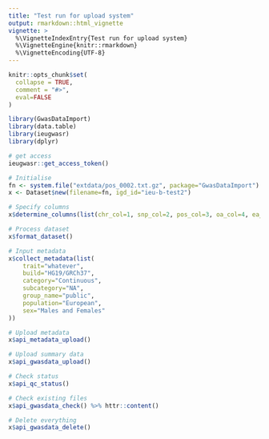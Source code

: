 ```yaml
---
title: "Test run for upload system"
output: rmarkdown::html_vignette
vignette: >
  %\VignetteIndexEntry{Test run for upload system}
  %\VignetteEngine{knitr::rmarkdown}
  %\VignetteEncoding{UTF-8}
---
```


```r
knitr::opts_chunk$set(
  collapse = TRUE,
  comment = "#>",
  eval=FALSE
)
```

```r
library(GwasDataImport)
library(data.table)
library(ieugwasr)
library(dplyr)

# get access
ieugwasr::get_access_token()

# Initialise
fn <- system.file("extdata/pos_0002.txt.gz", package="GwasDataImport")
x <- Dataset$new(filename=fn, igd_id="ieu-b-test2")

# Specify columns
x$determine_columns(list(chr_col=1, snp_col=2, pos_col=3, oa_col=4, ea_col=5, beta_col=7, se_col=8, pval_col=9))

# Process dataset
x$format_dataset()

# Input metadata
x$collect_metadata(list(
	trait="whatever",
	build="HG19/GRCh37",
	category="Continuous",
	subcategory="NA",
	group_name="public",
	population="European",
	sex="Males and Females"
))

# Upload metadata
x$api_metadata_upload()

# Upload summary data
x$api_gwasdata_upload()

# Check status
x$api_qc_status()

# Check existing files
x$api_gwasdata_check() %>% httr::content()

# Delete everything
x$api_gwasdata_delete()
```
